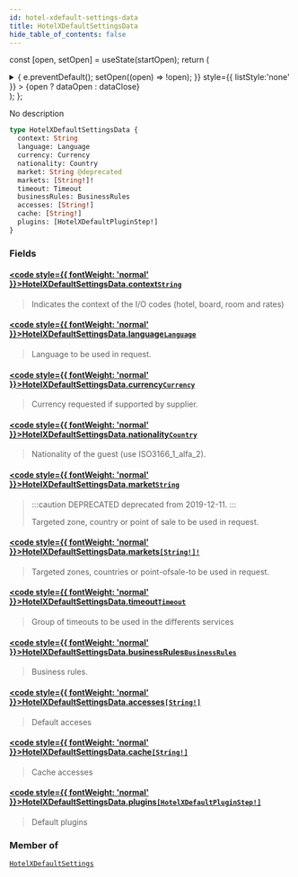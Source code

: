 ```yaml
---
id: hotel-xdefault-settings-data
title: HotelXDefaultSettingsData
hide_table_of_contents: false
---
```






const [open, setOpen] = useState(startOpen);
return (
<details {...(open ? { open: true } : {})} className="details" style={{ border:'none', boxShadow:'none', background:'var(--ifm-background-color)' }}>
<summary
onClick={(e) => {
e.preventDefault();
setOpen((open) => !open);
}}
style={{ listStyle:'none' }} >
{open ? dataOpen : dataClose}
</summary>
{open && children}
</details>
);
};

No description

```graphql
type HotelXDefaultSettingsData {
  context: String
  language: Language
  currency: Currency
  nationality: Country
  market: String @deprecated
  markets: [String!]!
  timeout: Timeout
  businessRules: BusinessRules
  accesses: [String!]
  cache: [String!]
  plugins: [HotelXDefaultPluginStep!]
}
```

### Fields

#### [<code style={{ fontWeight: 'normal' }}>HotelXDefaultSettingsData.<b>context</b></code>](#)<Bullet />[`String`](/api/scalars/string) <Badge class="badge badge--secondary" text="scalar"/>

> Indicates the context of the I/O codes (hotel, board, room and rates)

#### [<code style={{ fontWeight: 'normal' }}>HotelXDefaultSettingsData.<b>language</b></code>](#)<Bullet />[`Language`](/api/scalars/language) <Badge class="badge badge--secondary" text="scalar"/>

> Language to be used in request.

#### [<code style={{ fontWeight: 'normal' }}>HotelXDefaultSettingsData.<b>currency</b></code>](#)<Bullet />[`Currency`](/api/scalars/currency) <Badge class="badge badge--secondary" text="scalar"/>

> Currency requested if supported by supplier.

#### [<code style={{ fontWeight: 'normal' }}>HotelXDefaultSettingsData.<b>nationality</b></code>](#)<Bullet />[`Country`](/api/scalars/country) <Badge class="badge badge--secondary" text="scalar"/>

> Nationality of the guest (use ISO3166_1_alfa_2).

#### [<code style={{ fontWeight: 'normal' }}>HotelXDefaultSettingsData.<b>market</b></code>](#)<Bullet />[`String`](/api/scalars/string) <Badge class="badge badge--deprecated badge--secondary" text="deprecated"/> <Badge class="badge badge--secondary" text="scalar"/>

> :::caution DEPRECATED
> deprecated from 2019-12-11.
> :::
>
> Targeted zone, country or point of sale to be used in request.

#### [<code style={{ fontWeight: 'normal' }}>HotelXDefaultSettingsData.<b>markets</b></code>](#)<Bullet />[`[String!]!`](/api/scalars/string) <Badge class="badge badge--secondary" text="non-null"/> <Badge class="badge badge--secondary" text="scalar"/>

> Targeted zones, countries or point-ofsale-to be used in request.

#### [<code style={{ fontWeight: 'normal' }}>HotelXDefaultSettingsData.<b>timeout</b></code>](#)<Bullet />[`Timeout`](/api/objects/timeout) <Badge class="badge badge--secondary" text="object"/>

> Group of timeouts to be used in the differents services

#### [<code style={{ fontWeight: 'normal' }}>HotelXDefaultSettingsData.<b>businessRules</b></code>](#)<Bullet />[`BusinessRules`](/api/objects/business-rules) <Badge class="badge badge--secondary" text="object"/>

> Business rules.

#### [<code style={{ fontWeight: 'normal' }}>HotelXDefaultSettingsData.<b>accesses</b></code>](#)<Bullet />[`[String!]`](/api/scalars/string) <Badge class="badge badge--secondary" text="list"/> <Badge class="badge badge--secondary" text="scalar"/>

> Default acceses

#### [<code style={{ fontWeight: 'normal' }}>HotelXDefaultSettingsData.<b>cache</b></code>](#)<Bullet />[`[String!]`](/api/scalars/string) <Badge class="badge badge--secondary" text="list"/> <Badge class="badge badge--secondary" text="scalar"/>

> Cache accesses

#### [<code style={{ fontWeight: 'normal' }}>HotelXDefaultSettingsData.<b>plugins</b></code>](#)<Bullet />[`[HotelXDefaultPluginStep!]`](/api/objects/hotel-xdefault-plugin-step) <Badge class="badge badge--secondary" text="list"/> <Badge class="badge badge--secondary" text="object"/>

> Default plugins

### Member of

[`HotelXDefaultSettings`](/api/objects/hotel-xdefault-settings) <Badge class="badge badge--secondary" text="object"/>
